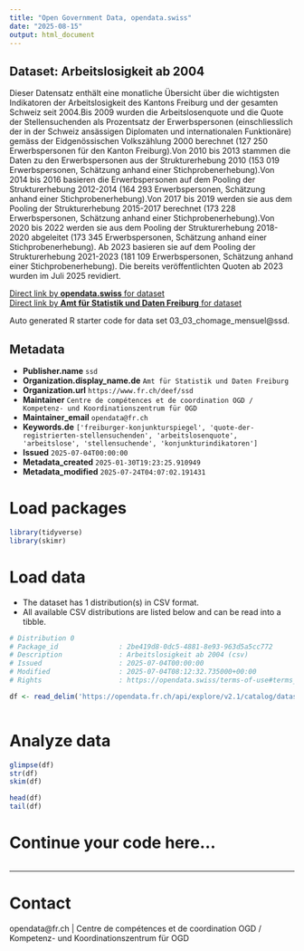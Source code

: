 ```yaml
---
title: "Open Government Data, opendata.swiss"
date: "2025-08-15"
output: html_document
---
```


## Dataset: Arbeitslosigkeit ab 2004

Dieser Datensatz enthält eine monatliche
Übersicht über die wichtigsten Indikatoren der Arbeitslosigkeit des Kantons
Freiburg und der gesamten Schweiz seit 2004.Bis 2009 wurden die Arbeitslosenquote und die
Quote der Stellensuchenden als Prozentsatz der Erwerbspersonen (einschliesslich
der in der Schweiz ansässigen Diplomaten und internationalen Funktionäre)
gemäss der Eidgenössischen Volkszählung 2000 berechnet (127 250 Erwerbspersonen
für den Kanton Freiburg).Von 2010 bis 2013 stammen die Daten zu den
Erwerbspersonen aus der Strukturerhebung 2010 (153 019 Erwerbspersonen,
Schätzung anhand einer Stichprobenerhebung).Von 2014 bis 2016 basieren die Erwerbspersonen
auf dem Pooling der Strukturerhebung 2012-2014 (164 293 Erwerbspersonen,
Schätzung anhand einer Stichprobenerhebung).Von 2017 bis 2019 werden sie aus dem Pooling
der Strukturerhebung 2015-2017 berechnet (173 228 Erwerbspersonen, Schätzung
anhand einer Stichprobenerhebung).Von 2020 bis 2022 werden sie aus dem Pooling
der Strukturerhebung 2018-2020 abgeleitet (173 345 Erwerbspersonen, Schätzung
anhand einer Stichprobenerhebung).
Ab 2023 basieren sie auf dem Pooling der
Strukturerhebung 2021-2023 (181 109 Erwerbspersonen, Schätzung anhand einer
Stichprobenerhebung). Die bereits
veröffentlichten Quoten ab 2023 wurden im Juli 2025 revidiert.

[Direct link by **opendata.swiss** for dataset](https://opendata.swiss/de/dataset/arbeitslosigkeit-ab-2004)<br>
[Direct link by **Amt für Statistik und Daten Freiburg** for dataset](https://opendata.fr.ch/explore/dataset/03_03_chomage_mensuel/)

Auto generated R starter code for data set 03_03_chomage_mensuel@ssd.

## Metadata

- **Publisher.name** `ssd`
- **Organization.display_name.de** `Amt für Statistik und Daten Freiburg`
- **Organization.url** `https://www.fr.ch/deef/ssd`
- **Maintainer** `Centre de compétences et de coordination OGD / Kompetenz- und Koordinationszentrum für OGD`
- **Maintainer_email** `opendata@fr.ch`
- **Keywords.de** `['freiburger-konjunkturspiegel', 'quote-der-registrierten-stellensuchenden', 'arbeitslosenquote', 'arbeitslose', 'stellensuchende', 'konjunkturindikatoren']`
- **Issued** `2025-07-04T00:00:00`
- **Metadata_created** `2025-01-30T19:23:25.910949`
- **Metadata_modified** `2025-07-24T04:07:02.191431`


# Load packages

```r

library(tidyverse)
library(skimr)

```

# Load data

-   The dataset has 1 distribution(s) in CSV format.
-   All available CSV distributions are listed below and can be read into a tibble.

```r

# Distribution 0
# Package_id               : 2be419d8-0dc5-4881-8e93-963d5a5cc772
# Description              : Arbeitslosigkeit ab 2004 (csv)
# Issued                   : 2025-07-04T00:00:00
# Modified                 : 2025-07-04T08:12:32.735000+00:00
# Rights                   : https://opendata.swiss/terms-of-use#terms_by

df <- read_delim('https://opendata.fr.ch/api/explore/v2.1/catalog/datasets/03_03_chomage_mensuel/exports/csv?use_labels=true')



```

# Analyze data

```r

glimpse(df)
str(df)
skim(df)

head(df)
tail(df)

```

# Continue your code here...

```r

```

------------------------------------------------------------------------

# Contact

opendata@fr.ch | Centre de compétences et de coordination OGD / Kompetenz- und Koordinationszentrum für OGD
